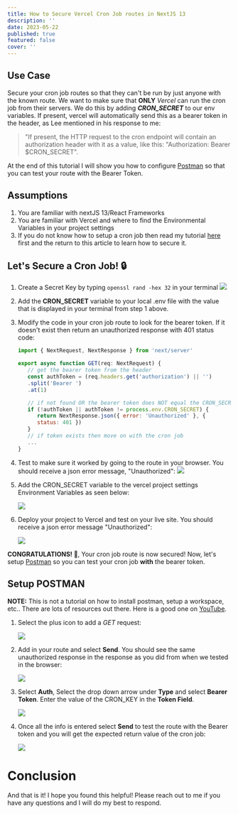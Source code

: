 ```yaml
---
title: How to Secure Vercel Cron Job routes in NextJS 13
description: ''
date: 2023-05-22
published: true
featured: false
cover: ''
---
```



## Use Case

Secure your cron job routes so that they can't be run by just anyone with the known route. We want to make sure that **ONLY** _Vercel_ can run the cron job from their servers. We do this by adding **_CRON_SECRET_** to our env variables. If present, vercel will automatically send this as a bearer token in the header, as Lee mentioned in his response to me:

> "If present, the HTTP request to the cron endpoint will contain an authorization header with it as a value, like this: "Authorization: Bearer $CRON_SECRET".

At the end of this tutorial I will show you how to configure [Postman](https://www.postman.com) so that you can test your route with the Bearer Token.

## Assumptions

1. You are familiar with nextJS 13/React Frameworks
2. You are familiar with Vercel and where to find the Environmental Variables in your project settings
3. If you do not know how to setup a cron job then read my tutorial [here](https://dev.to/chrisnowicki/how-to-create-a-vercel-cron-job-using-nextjs-13-2amb) first and the return to this article to learn how to secure it.

## Let's Secure a Cron Job! 🔒

1. Create a Secret Key by typing `openssl rand -hex 32` in your terminal
   ![](https://res.cloudinary.com/ddetibihn/image/upload/f_auto/v1710304108/portfolio/blog/gjdhsfvghuftrcshbe6b.png)

2. Add the **CRON_SECRET** variable to your local .env file with the value that is displayed in your terminal from step 1 above.

3. Modify the code in your cron job route to look for the bearer token. If it doesn't exist then return an unauthorized response with 401 status code:

   ```js
   import { NextRequest, NextResponse } from 'next/server'

   export async function GET(req: NextRequest) {
      // get the bearer token from the header
      const authToken = (req.headers.get('authorization') || '')
      .split('Bearer ')
      .at(1)

      // if not found OR the bearer token does NOT equal the CRON_SECRET
      if (!authToken || authToken != process.env.CRON_SECRET) {
         return NextResponse.json({ error: 'Unauthorized' }, {
         status: 401 })
      }
      // if token exists then move on with the cron job
      ...
   }
   ```

4. Test to make sure it worked by going to the route in your browser. You should receive a json error message, "Unauthorized":
   ![](https://res.cloudinary.com/ddetibihn/image/upload/f_auto/v1710304191/portfolio/blog/thxpjvdwjppblntq3utd.png)

5. Add the CRON_SECRET variable to the vercel project settings Environment Variables as seen below:

   ![](https://res.cloudinary.com/ddetibihn/image/upload/f_auto/v1710304270/portfolio/blog/dfskauigrlrptiqqitue.png)

6. Deploy your project to Vercel and test on your live site. You should receive a json error message "Unauthorized":

   ![](https://res.cloudinary.com/ddetibihn/image/upload/f_auto/v1710304382/portfolio/blog/hx2g7f4ad1g0b0yyz7ar.png)

**CONGRATULATIONS! 🎉**, Your cron job route is now secured! Now, let's setup [Postman](https://www.postman.com) so you can test your cron job **with** the bearer token.

## Setup POSTMAN

**NOTE:** This is not a tutorial on how to install postman, setup a workspace, etc.. There are lots of resources out there. Here is a good one on [YouTube](https://www.youtube.com/watch?v=VywxIQ2ZXw4).

1. Select the plus icon to add a _GET_ request:

   ![](https://res.cloudinary.com/ddetibihn/image/upload/f_auto/v1710304409/portfolio/blog/u5srg1f2qnyaygr58abu.png)

2. Add in your route and select **Send**. You should see the same unauthorized response in the response as you did from when we tested in the browser:

   ![](https://res.cloudinary.com/ddetibihn/image/upload/f_auto/v1710304435/portfolio/blog/k1uaiza3gc8m6o8lmgu8.png)

3. Select **Auth**, Select the drop down arrow under **Type** and select **Bearer Token**. Enter the value of the CRON_KEY in the **Token Field**.

   ![](https://res.cloudinary.com/ddetibihn/image/upload/f_auto/v1710304469/portfolio/blog/wjiom3prpprmew4bob80.png)

4. Once all the info is entered select **Send** to test the route with the Bearer token and you will get the expected return value of the cron job:

   ![](https://res.cloudinary.com/ddetibihn/image/upload/f_auto/v1710304492/portfolio/blog/wispc42tnnojxoknhtfz.png)

# Conclusion

And that is it! I hope you found this helpful! Please reach out to me if you have any questions and I will do my best to respond.
